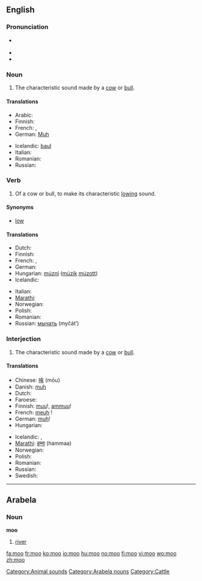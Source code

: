 {{also|MOO|Moʻo|moʻo}}
==English==

===Pronunciation===
* {{a|UK|US}} {{IPA|/muː/}}
* {{rhymes|uː}}
* {{homophones|mu}}

===Noun===
{{en-noun}}

# {{onomatopoeia}} The characteristic sound made by a [[cow]] or [[bull]].

====Translations====
{{trans-top|characteristic sound made by a cow or bull}}
* Arabic: {{t|ar|جوار|m|tr=jiwaar|sc=Arab}}
* Finnish: {{t-|fi|ammunta}}
* French: {{t+|fr|meuglement|m}},  {{t|fr|beuglement|m}}
* German: [[Muh]] {{n}}
{{trans-mid}}
* Icelandic: [[baul]] {{n}}
* Italian: {{t-|it|muggito|m}}
* Romanian: {{t-|ro|muget|n}}
* Russian: {{t+|ru|мычание|n|tr=myčánije|sc=Cyrl}}
{{trans-bottom}}

===Verb===
{{en-verb}}

# {{intransitive}} Of a cow or bull, to make its characteristic [[low#Etymology 2|lowing]] sound.

====Synonyms====
* [[low]]

====Translations====
{{trans-top|to make a lowing sound}}
* Dutch: {{t+|nl|loeien}}
* Finnish: {{t+|fi|ammua}}
* French: {{t+|fr|meugler}},  {{t|fr|beugler}}
* German: {{t-|de|muhen}}
* Hungarian: [[múzni]] ([[múzik]] [[múzott]])
* Icelandic: {{t-|is|baula}}
{{trans-mid}}
* Italian: {{t-|it|muggire}}
* [[Marathi]]: {{t-|mr|हंबरण|tr=humbarna|sc=Deva|xs=Marathi}}
* Norwegian: {{t-|no|raute}}
* Polish: {{t-|pl|muczeć}}
* Romanian: {{t-|ro|muget}}
* Russian: [[мычать]] (myčát’)
{{trans-bottom}}

===Interjection===
{{en-interjection}}

# The characteristic sound made by a [[cow]] or [[bull]].

====Translations====
{{trans-top|sound made by a cow or bull}}
* Chinese: [[哞]] (mōu)
* Danish: [[muh]]
* Dutch: {{t-|nl|boe}}
* Faroese: {{t-|fo|mø|xs=Faroese}}
* Finnish: [[muu]]!, [[ammuu]]!
* French: [[meuh]]&nbsp;!
* German: [[muh]]!
* Hungarian: {{t-|hu|mú}}
{{trans-mid}}
* Icelandic: {{t-|is|mu}}, {{t-|is|mö}}
* [[Marathi]]: [[हम्मा]] (hammaa)
* Norwegian: {{t+|no|mø}}
* Polish: {{t-|pl|mu}}
* Romanian: {{t-|ro|mu}}
* Russian: {{t+|ru|му|tr=mu|sc=Cyrl}}
* Swedish: {{t+|sv|mu}}
{{trans-bottom}}

----

==Arabela==

===Noun===
'''moo'''

# [[river]]

[[Category:Animal sounds]]
[[Category:Arabela nouns]]
[[Category:Cattle]]

[[fa:moo]]
[[fr:moo]]
[[ko:moo]]
[[io:moo]]
[[hu:moo]]
[[no:moo]]
[[fi:moo]]
[[vi:moo]]
[[wo:moo]]
[[zh:moo]]